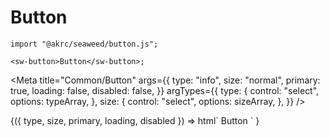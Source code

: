 
# Button

```tsx
import "@akrc/seaweed/button.js";

<sw-button>Button</sw-button>;
```

<Meta
    title="Common/Button"
    args={{
        type: "info",
        size: "normal",
        primary: true,
        loading: false,
        disabled: false,
    }}
    argTypes={{
        type: {
            control: "select",
            options: typeArray,
        },
        size: {
            control: "select",
            options: sizeArray,
        },
    }}
/>

<Canvas>
    <Story name="Page">
        {({ type, size, primary, loading, disabled }) =>
            html`
                <sw-button
                    type=${type}
                    size=${size}
                    ?primary=${primary}
                    ?loading=${loading}
                    ?disabled=${disabled}
                    >Button</sw-button
                >
            `
        }
    </Story>
</Canvas>
